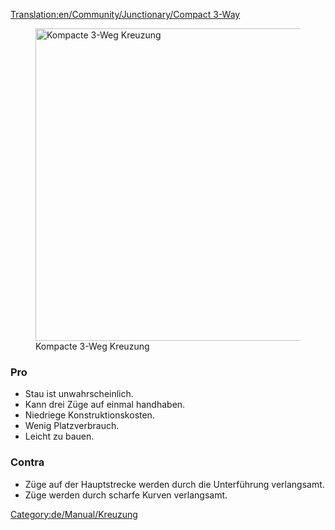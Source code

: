 [[Translation:en/Community/Junctionary/Compact 3-Way]]
{{de/Community/Junctionary/Kreuzungsmenü}}

[[File:en/Community/Junctionary/Compact 3 way.png|thumb|500px|none|Kompacte 3-Weg Kreuzung]]

===Pro===
*Stau ist unwahrscheinlich.
*Kann drei Züge auf einmal handhaben.
*Niedriege Konstruktionskosten.
*Wenig Platzverbrauch.
*Leicht zu bauen.

===Contra===
*Züge auf der Hauptstrecke werden durch die Unterführung verlangsamt.
*Züge werden durch scharfe Kurven verlangsamt.

[[Category:de/Manual/Kreuzung]]